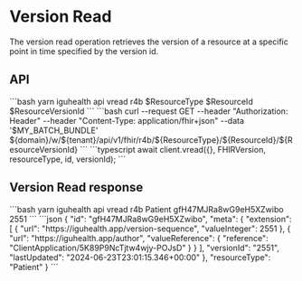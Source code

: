 
# Version Read

The version read operation retrieves the version of a resource at a specific point in time specified by the version id.


## API
<Tabs>
  <TabItem value="cli" label="CLI">
```bash
yarn iguhealth api vread r4b $ResourceType $ResourceId $ResourceVersionId
```
  </TabItem>
  <TabItem value="curl" label="Curl">
```bash
 curl --request GET --header "Authorization: Header" --header "Content-Type: application/fhir+json" --data '$MY_BATCH_BUNDLE' ${domain}/w/${tenant}/api/v1/fhir/r4b/${ResourceType}/${ResourceId}/${ResourceVersionId}
```
  </TabItem>
   <TabItem value="typescript" label="Typescript">
```typescript
await client.vread({}, FHIRVersion, resourceType, id, versionId);
```
   </TabItem>
</Tabs>

## Version Read response
<Tabs>
<TabItem value="request" label="Request">
```bash
yarn iguhealth api vread r4b Patient gfH47MJRa8wG9eH5XZwibo 2551
```
</TabItem>
<TabItem value="response" label="Response">
```json
{
  "id": "gfH47MJRa8wG9eH5XZwibo",
  "meta": {
    "extension": [
      {
        "url": "https://iguhealth.app/version-sequence",
        "valueInteger": 2551
      },
      {
        "url": "https://iguhealth.app/author",
        "valueReference": {
          "reference": "ClientApplication/5K89P9NcTjtw4wjy-POJsD"
        }
      }
    ],
    "versionId": "2551",
    "lastUpdated": "2024-06-23T23:01:15.346+00:00"
  },
  "resourceType": "Patient"
}
```
</TabItem>
</Tabs>